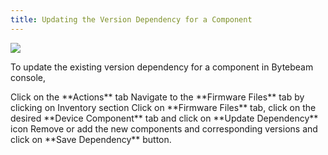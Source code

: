 ```yaml
---
title: Updating the Version Dependency for a Component
---
```


![](https://usercontent.clueso.io/1f4455e0-789e-4beb-8cd9-4dac96bc47e4/a899a100-180f-45fd-8777-8f33d2b32b2c/2239feb2-dc6e-480b-ad2e-6307786d5f37/images/011d4205-3b05-4ea7-8216-7323bc158f48.gif)

To update the existing version dependency for a component in Bytebeam console,

<Steps>
  <Step title="Access Actions Tab">
    Click on the **Actions** tab
  </Step>
  <Step title="Go to Inventory Tab and Access Firmware Files Tab">
    Navigate to the **Firmware Files** tab by clicking on Inventory section
  </Step>
  <Step title="Go to the desired Device Component Tab and Initiate Upload">
    Click on **Firmware Files** tab, click on the desired **Device Component** tab and click on **Update Dependency** icon
</Step>
<Step title="Fill Details">
    Remove or add the new components and corresponding versions and click on **Save Dependency** button.
</Step>
</Steps>